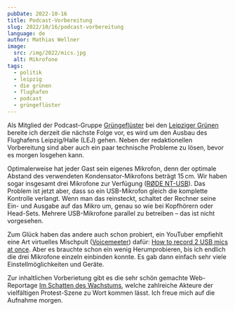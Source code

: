 ```yaml
---
pubDate: 2022-10-16
title: Podcast-Vorbereitung
slug: 2022/10/16/podcast-vorbereitung
language: de
author: Mathias Wellner
image:
  src: /img/2022/mics.jpg
  alt: Mikrofone
tags:
  - politik
  - leipzig
  - die grünen
  - flughafen
  - podcast
  - grüngeflüster
---
```



Als Mitglied der Podcast-Gruppe [Grüngeflüster](https://www.gruene-leipzig.de/info/podcast/) bei den [Leipziger Grünen](https://www.gruene-leipzig.de/) bereite ich derzeit die nächste Folge vor, es wird um den Ausbau des Flughafens Leipzig/Halle (LEJ) gehen. Neben der redaktionellen Vorbereitung sind aber auch ein paar technische Probleme zu lösen, bevor es morgen losgehen kann.

<ResponsiveImage src="/img/2022/mics.jpg" alt="Mikrofone" aspectRatio="4:3" />

Optimalerweise hat jeder Gast sein eigenes Mikrofon, denn der optimale Abstand des verwendeten Kondensator-Mikrofons beträgt 15&thinsp;cm. Wir haben sogar insgesamt drei Mikrofone zur Verfügung ([RØDE NT-USB](https://rode.com/de/microphones/usb/nt-usb)). Das Problem ist jetzt aber, dass so ein USB-Mikrofon gleich die komplette Kontrolle verlangt. Wenn man das reinsteckt, schaltet der Rechner seine Ein- und Ausgabe auf das Mikro um, genau so wie bei Kopfhörern oder Head-Sets. Mehrere USB-Mikrofone parallel zu betreiben &ndash; das ist nicht vorgesehen.

Zum Glück haben das andere auch schon probiert, ein YouTuber empfiehlt eine Art virtuelles Mischpult ([Voicemeeter](https://vb-audio.com/Voicemeeter/index.htm)) dafür: [How to record 2 USB mics at once](https://www.youtube.com/watch?v=tG_5-ZoBq1c). Aber es brauchte schon ein wenig Herumprobieren, bis ich endlich die drei Mikrofone einzeln einbinden konnte. Es gab dann einfach sehr viele Einstellmöglichkeiten und Geräte.

Zur inhaltlichen Vorberietung gibt es die sehr schön gemachte Web-Reportage [Im Schatten des Wachstums](https://im-schatten-des-wachstums.de/), welche zahlreiche Akteure der vielfältigen Protest-Szene zu Wort kommen lässt. Ich freue mich auf die Aufnahme morgen.
